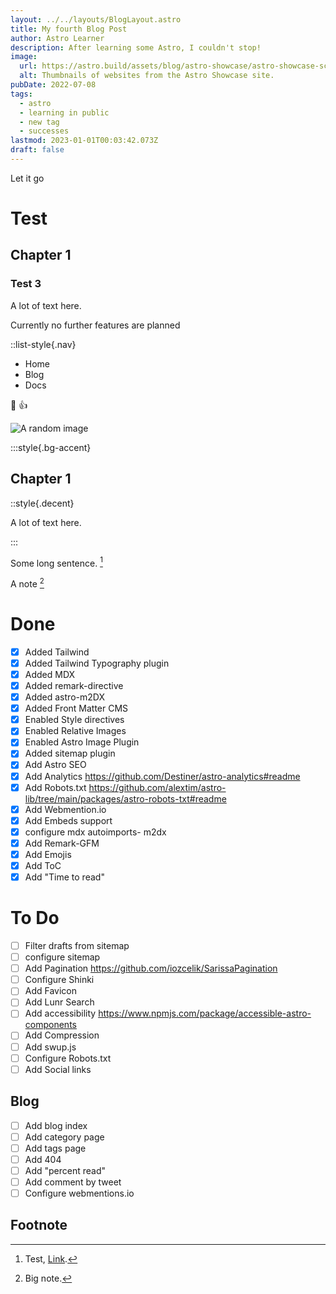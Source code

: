 ---
layout: ../../layouts/BlogLayout.astro
title: My fourth Blog Post
author: Astro Learner
description: After learning some Astro, I couldn't stop!
image:
  url: https://astro.build/assets/blog/astro-showcase/astro-showcase-screenshot.jpg
  alt: Thumbnails of websites from the Astro Showcase site.
pubDate: 2022-07-08
tags:
  - astro
  - learning in public
  - new tag
  - successes
lastmod: 2023-01-01T00:03:42.073Z
draft: false
---

Let it go

# Test
## Chapter 1
### Test 3

A lot of text here.


Currently no further features are planned

::list-style{.nav}

- Home
- Blog
- Docs

🎉 👍


<Img src="https://picsum.photos/1024/800" alt="A random image" />


:::style{.bg-accent}

## Chapter 1

::style{.decent}

A lot of text here.

:::

<YouTube id="https://youtu.be/NkShQ1wwiCg" />

Some long sentence. [^footnote]

A note [^1]

# Done

- [x] Added Tailwind
- [x] Added Tailwind Typography plugin
- [x] Added MDX
- [x] Added remark-directive
- [x] Added astro-m2DX
- [x] Added Front Matter CMS
- [x] Enabled Style directives
- [x] Enabled Relative Images
- [x] Enabled Astro Image Plugin
- [x] Added sitemap plugin
- [x] Add Astro SEO             
- [x] Add Analytics https://github.com/Destiner/astro-analytics#readme
- [x] Add Robots.txt https://github.com/alextim/astro-lib/tree/main/packages/astro-robots-txt#readme
- [x] Add Webmention.io
- [x] Add Embeds support
- [x] configure mdx autoimports- m2dx
- [x] Add Remark-GFM
- [x] Add Emojis
- [x] Add ToC
- [x] Add "Time to read"

# To Do

- [ ] Filter drafts from sitemap
- [ ] configure sitemap
- [ ] Add Pagination https://github.com/iozcelik/SarissaPagination
- [ ] Configure Shinki
- [ ] Add Favicon
- [ ] Add Lunr Search
- [ ] Add accessibility https://www.npmjs.com/package/accessible-astro-components
- [ ] Add Compression
- [ ] Add swup.js
- [ ] Configure Robots.txt
- [ ] Add Social links

## Blog
- [ ] Add blog index
- [ ] Add category page
- [ ] Add tags page
- [ ] Add 404
- [ ] Add "percent read"
- [ ] Add comment by tweet
- [ ] Configure webmentions.io

## Footnote
[^footnote]: Test, [Link](https://google.com).

[^1]: Big note.
